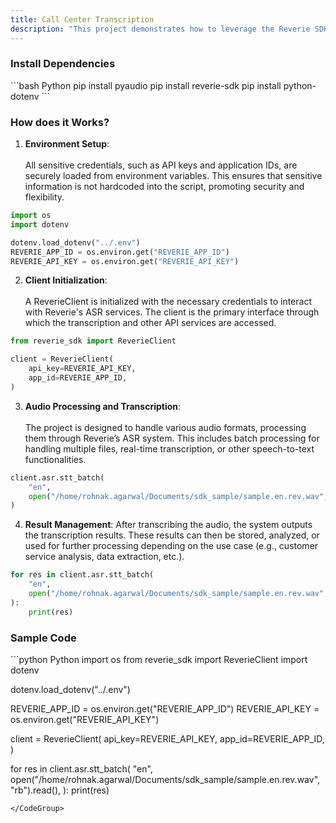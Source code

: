 ```yaml
---
title: Call Center Transcription
description: "This project demonstrates how to leverage the Reverie SDK to process and transcribe audio data from call center interactions using Automatic Speech Recognition (ASR). The overall flow of the code is designed to interact with Reverie's API to perform a variety of tasks related to speech-to-text conversion, including:"
---
```


### Install Dependencies
<CodeGroup>
```bash Python
pip install pyaudio 
pip install reverie-sdk
pip install python-dotenv
```
</CodeGroup>

### How does it Works? 

1. **Environment Setup**:<br></br>
All sensitive credentials, such as API keys and application IDs, are securely loaded from environment variables. This ensures that sensitive information is not hardcoded into the script, promoting security and flexibility.

```python Python
import os
import dotenv

dotenv.load_dotenv("../.env")
REVERIE_APP_ID = os.environ.get("REVERIE_APP_ID")
REVERIE_API_KEY = os.environ.get("REVERIE_API_KEY")
```


2. **Client Initialization**:<br></br>
A ReverieClient is initialized with the necessary credentials to interact with Reverie's ASR services. The client is the primary interface through which the transcription and other API services are accessed.

```python Python
from reverie_sdk import ReverieClient

client = ReverieClient(
    api_key=REVERIE_API_KEY,
    app_id=REVERIE_APP_ID,
)
```

3. **Audio Processing and Transcription**:<br></br>
The project is designed to handle various audio formats, processing them through Reverie’s ASR system. This includes batch processing for handling multiple files, real-time transcription, or other speech-to-text functionalities.

```python Python
client.asr.stt_batch(
    "en",
    open("/home/rohnak.agarwal/Documents/sdk_sample/sample.en.rev.wav", "rb").read(),
)
```


4. **Result Management**:
After transcribing the audio, the system outputs the transcription results. These results can then be stored, analyzed, or used for further processing depending on the use case (e.g., customer service analysis, data extraction, etc.).

```python Python
for res in client.asr.stt_batch(
    "en",
    open("/home/rohnak.agarwal/Documents/sdk_sample/sample.en.rev.wav", "rb").read(),
):
    print(res)
```    

### Sample Code 

<CodeGroup>
```python Python
import os
from reverie_sdk import ReverieClient
import dotenv

dotenv.load_dotenv("../.env")

REVERIE_APP_ID = os.environ.get("REVERIE_APP_ID")
REVERIE_API_KEY = os.environ.get("REVERIE_API_KEY")

client = ReverieClient(
    api_key=REVERIE_API_KEY,
    app_id=REVERIE_APP_ID,
)

for res in client.asr.stt_batch(
    "en",
    open("/home/rohnak.agarwal/Documents/sdk_sample/sample.en.rev.wav", "rb").read(),
):
    print(res)
```
</CodeGroup>